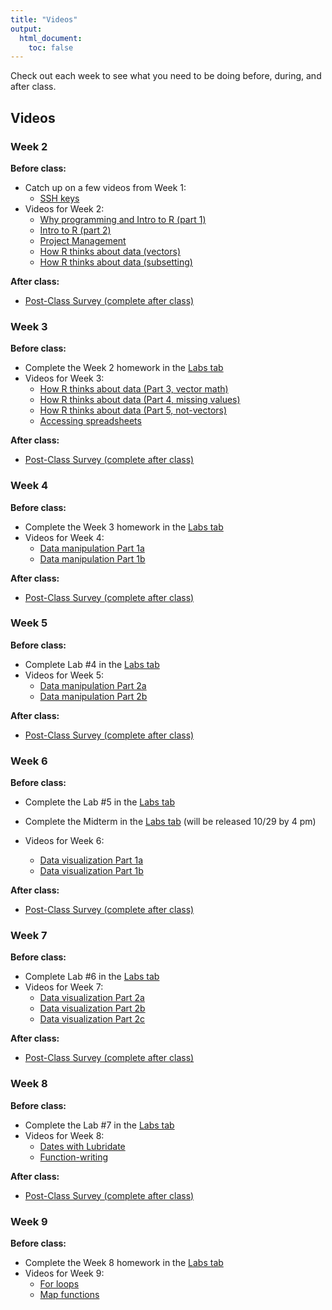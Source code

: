 ```yaml
---
title: "Videos"
output:
  html_document:
    toc: false
---
```


Check out each week to see what you need to be doing before, during, and after class.

## Videos {.tabset .tabset-fade}

### Week 2

<b>Before class:</b>

-   Catch up on a few videos from Week 1:
    -   [SSH keys]()
-   Videos for Week 2:
    -   [Why programming and Intro to R (part 1)]()
    -   [Intro to R (part 2)]()
    -   [Project Management]()
    -   [How R thinks about data (vectors)]()
    -   [How R thinks about data (subsetting)]()

<b>After class:</b>

-   <a href="" target="_blank">Post-Class Survey (complete after class)</a>

### Week 3

<b>Before class:</b>

-   Complete the Week 2 homework in the [Labs tab](https://ucd-r-davis.github.io/R-DAVIS/labs.html)
-   Videos for Week 3:
    -   [How R thinks about data (Part 3, vector math)]()
    -   [How R thinks about data (Part 4, missing values)]()
    -   [How R thinks about data (Part 5, not-vectors)]()
    -   [Accessing spreadsheets]()

<b>After class:</b>

-   <a href="" target="_blank">Post-Class Survey (complete after class)</a>

### Week 4

<b>Before class:</b>

-   Complete the Week 3 homework in the [Labs tab](https://ucd-r-davis.github.io/R-DAVIS/labs.html)
-   Videos for Week 4:
    -   [Data manipulation Part 1a]()
    -   [Data manipulation Part 1b]()

<!------
  * [Data manipulation Part 1a]()
  * [Data manipulation Part 1b]()
  * In case you missed it last week: [Extra about package installation]()  
  ------>

<b>After class:</b>

-   <a href="" target="_blank">Post-Class Survey (complete after class)</a>

### Week 5

<b>Before class:</b>

-   Complete Lab #4 in the [Labs tab](https://ucd-r-davis.github.io/R-DAVIS/labs.html)
-   Videos for Week 5:
    -   [Data manipulation Part 2a]()
    -   [Data manipulation Part 2b]()

<!------
  * [Data manipulation Part 2]()
* (All videos can be found on the [2021 R-DAVIS video page]())
  ------>

<b>After class:</b>

-   <a href="" target="_blank">Post-Class Survey (complete after class)</a>

### Week 6

<b>Before class:</b>

-   Complete the Lab #5 in the [Labs tab](https://ucd-r-davis.github.io/R-DAVIS/labs.html)

-   Complete the Midterm in the [Labs tab](https://ucd-r-davis.github.io/R-DAVIS/labs.html) (will be released 10/29 by 4 pm)

-   Videos for Week 6:

    -   [Data visualization Part 1a]()
    -   [Data visualization Part 1b]()

<b>After class:</b>

-   <a href="" target="_blank">Post-Class Survey (complete after class)</a>

### Week 7

<b>Before class:</b>

-   Complete Lab #6 in the [Labs tab](https://ucd-r-davis.github.io/R-DAVIS/labs.html)
-   Videos for Week 7:
    -   [Data visualization Part 2a]()
    -   [Data visualization Part 2b]()
    -   [Data visualization Part 2c]()

<!------
  * [Data visualization Part 2A]()
  * [Data visualization Part 2B]()
* (All videos can be found on the [2021 R-DAVIS video page]())
  ------>

<b>After class:</b>

-   <a href="" target="_blank">Post-Class Survey (complete after class)</a>

### Week 8

<b>Before class:</b>

-   Complete the Lab #7 in the [Labs tab](https://ucd-r-davis.github.io/R-DAVIS/labs.html)
-   Videos for Week 8:
    -   [Dates with Lubridate]()
    -   [Function-writing]()

<!------  
  * [Lubridate]()
  * [Function writing]()
* (All videos can be found on the [2021 R-DAVIS video page]())
  ------>

<b>After class:</b>

-   <a href="" target="_blank">Post-Class Survey (complete after class)</a>

### Week 9

<b>Before class:</b>

-   Complete the Week 8 homework in the [Labs tab](https://ucd-r-davis.github.io/R-DAVIS/labs.html)
-   Videos for Week 9:
    -   [For loops]()
    -   [Map functions]()

